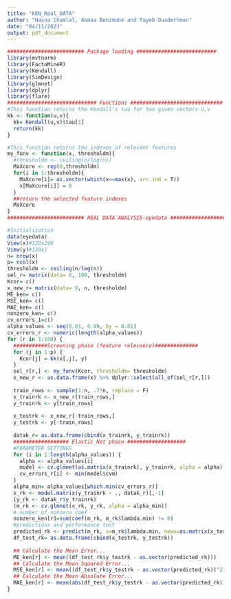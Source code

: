 ```yaml
---
title: "KEN_Real_DATA"
author: "Hasna Chamlal, Asmaa Benzmane and Tayeb Ouaderhman"
date: "04/11/2023"
output: pdf_document
---
```


```r
######################### Package loading ##########################
library(mvtnorm)
library(FactoMineR)
library(Kendall)
library(SimDesign)
library(glmnet)
library(dplyr) 
library(flare)
############################# Functions ############################## 
#This function returns the Kendall's tau for two given vectors u,v
kk <- function(u,v){
  kk= Kendall(u,v)$tau[1]
  return(kk)
}

#This function returns the indexes of relevant features
my_funv <- function(x, thresholdm){
  #thresholdm <- ceiling(n/log(n))
  MaXcore <- rep(0,thresholdm)
  for(i in 1:thresholdm){
    MaXcore[i]= as.vector(which(x==max(x), arr.ind = T))
    x[MaXcore[i]] = 0
  }
  ##return the selected feature indexes
  MaXcore
}
######################### REAL DATA ANALYSIS-eyedata #########################

#Initialization
data(eyedata)
View(x)#120x200
View(y)#120x1
n= nrow(x)
p= ncol(x)
thresholdm <- ceiling(n/log(n))
sel_r= matrix(data= 0, 100, thresholdm)
Kcor= c()
x_new_r= matrix(data= 0, n, thresholdm)
ME_ken= c()
MSE_ken= c()
MAE_ken= c()
nonzero_ken= c()
cv_errors_1=c()
alpha_values <- seq(0.01, 0.99, by = 0.01)
cv_errors_r <- numeric(length(alpha_values))
for (r in 1:100) {
  ###########Screening phase (feature relevance)##############
  for (j in 1:p) {
    Kcor[j] = kk(x[,j], y)
  }
  sel_r[r,] <- my_funv(Kcor, thresholdm= thresholdm)
  x_new_r <- as.data.frame(x) %>% dplyr::select(all_of(sel_r[r,]))
  
  train_rows <- sample(1:n, .7*n, replace = F)
  x_trainrk <- x_new_r[train_rows,]
  y_trainrk <- y[train_rows]
  
  x_testrk <- x_new_r[-train_rows,]
  y_testrk <- y[-train_rows]
  
  datak_r= as.data.frame(cbind(x_trainrk, y_trainrk))
  ################## Elastic Net phase ###################
  #PARAMETER SETTINGS
  for (i in 1:length(alpha_values)) {
    alpha <- alpha_values[i]
    model <- cv.glmnet(as.matrix(x_trainrk), y_trainrk, alpha = alpha)
    cv_errors_r[i] <- min(model$cvm)
  }
  alpha_min= alpha_values[which.min(cv_errors_r)]
  x_rk <- model.matrix(y_trainrk ~ ., datak_r)[,-1]
  (y_rk <- datak_r$y_trainrk)
  (m_rk <- cv.glmnet(x_rk, y_rk, alpha = alpha_min))
  # number of nonzero coef
  nonzero_ken[r]=sum(coef(m_rk, m_rk$lambda.min) != 0)
  #predictions and performance test
  predicted_rk <- predict(m_rk, s=m_rk$lambda.min, newx=as.matrix(x_testrk))
  df_test_rk= as.data.frame(cbind(x_testrk, y_testrk))
  
  ## Calculate the Mean Error...
  ME_ken[r] <- mean((df_test_rk$y_testrk - as.vector(predicted_rk)))
  ## Calculate the Mean Squared Error...
  MSE_ken[r] <- mean((df_test_rk$y_testrk - as.vector(predicted_rk))^2)
  ## Calculate the Mean Absolute Error...
  MAE_ken[r] <- mean(abs(df_test_rk$y_testrk - as.vector(predicted_rk)))
}

```






